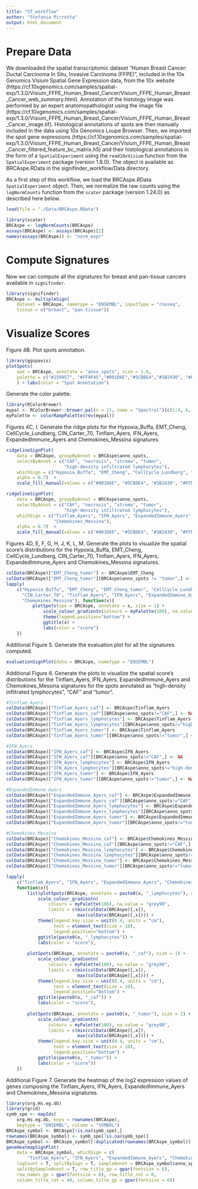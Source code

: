 ```yaml
---
title: "ST_workflow"
author: "Stefania Pirrotta"
output: html_document
---
```


# Prepare Data
We downloaded the spatial transcriptomic dataset “Human Breast Cancer: Ductal Carcinoma In Situ, Invasive Carcinoma (FFPE)”, included in the 10x Genomics Visium Spatial Gene Expression data, from the 10x website (https://cf.10xgenomics.com/samples/spatial-exp/1.3.0/Visium_FFPE_Human_Breast_Cancer/Visium_FFPE_Human_Breast_Cancer_web_summary.html).
Annotation of the histology image was performed by an expert anatomopathologist using the image file (https://cf.10xgenomics.com/samples/spatial-exp/1.3.0/Visium_FFPE_Human_Breast_Cancer/Visium_FFPE_Human_Breast_Cancer_image.tif). Histological annotations of spots are then manually included in the data using 10x Genomics Loupe Browser.
Then, we imported the spot gene expressions (https://cf.10xgenomics.com/samples/spatial-exp/1.3.0/Visium_FFPE_Human_Breast_Cancer/Visium_FFPE_Human_Breast_Cancer_filtered_feature_bc_matrix.h5) and their histological annotations in the form of a `SpatialExperiment` using the `read10xVisium` function from the `SpatialExperiment` package (version 1.8.0). The object is available as BRCAspe.RData in the signifinder_workflow/Data directory.

As a first step of this workflow, we load the BRCAspe.RData `SpatialExperiment` object. Then, we normalize the raw counts using the `logNormCounts` function from the `scater` package (version 1.24.0) as described here below.


```r
load(file = "./Data/BRCAspe.RData")

library(scater)
BRCAspe <- logNormCounts(BRCAspe)
assays(BRCAspe) <- assays(BRCAspe)[2]
names(assays(BRCAspe)) <- "norm_expr"
```

# Compute Signatures
Now we can compute all the signatures for breast and pan-tissue cancers available in `signifinder`.

```r
library(signifinder)
BRCAspe <- multipleSign(
    dataset = BRCAspe, nametype = "ENSEMBL", inputType = "rnaseq", 
    tissue = c("breast", "pan-tissue"))
```

# Visualize Scores
Figure 4B. Plot spots annotation.

```r
library(ggspavis)
plotSpots(
    spe = BRCAspe, annotate = "anno_spots", size = 1.6, 
    palette = c("#159957", "#FF9F45","#001D6E","#5CB8E4","#1B2430", "#FFD9C0", "#FD5D5D")
    ) + labs(color = "Spot Annotation")
```

Generate the color palette.

```r
library(RColorBrewer)
mypal <- RColorBrewer::brewer.pal(n = 11, name = "Spectral")[c(1:4, 6, 8:11)]
myPalette <- colorRampPalette(rev(mypal))
```

Figures 4C, I. Generate the ridge plots for the Hypoxia_Buffa, EMT_Cheng, CellCycle_Lundberg, CIN_Carter_70, Tinflam_Ayers, IFN_Ayers, ExpandedImmune_Ayers and Chemokines_Messina signatures.

```r
ridgelineSignPlot(
    data = BRCAspe, groupByAnnot = BRCAspe$anno_spots, 
    selectByAnnot = c("CAF", "necrosis", "stroma", "tumor",
                      "high-density infiltrated lymphocytes"),
    whichSign = c("Hypoxia_Buffa", "EMT_Cheng", "CellCycle_Lundberg", "CIN_Carter_70"), 
    alpha = 0.7)  + 
    scale_fill_manual(values = c("#001D6E", "#5CB8E4", "#1B2430", "#FFD9C0", "#FD5D5D"), name = "annot")

ridgelineSignPlot(
    data = BRCAspe, groupByAnnot = BRCAspe$anno_spots, 
    selectByAnnot = c("CAF", "necrosis", "stroma", "tumor",
                      "high-density infiltrated lymphocytes"),
    whichSign = c("Tinflam_Ayers", "IFN_Ayers", "ExpandedImmune_Ayers", 
                  "Chemokines_Messina"),
    alpha = 0.7)  + 
    scale_fill_manual(values = c("#001D6E", "#5CB8E4", "#1B2430", "#FFD9C0", "#FD5D5D"), name = "annot")
```

Figures 4D, E, F, G, H, J, K, L, M. Generate the plots to visualize the spatial score's distributions for the Hypoxia_Buffa, EMT_Cheng, CellCycle_Lundberg, CIN_Carter_70, Tinflam_Ayers, IFN_Ayers, ExpandedImmune_Ayers and Chemokines_Messina signatures.

```r
colData(BRCAspe)["EMT_Cheng_tumor"] <- BRCAspe$EMT_Cheng
colData(BRCAspe)["EMT_Cheng_tumor"][BRCAspe$anno_spots != "tumor",] <- NA
lapply(
    c("Hypoxia_Buffa", "EMT_Cheng", "EMT_Cheng_tumor", "CellCycle_Lundberg", 
      "CIN_Carter_70", "Tinflam_Ayers", "IFN_Ayers", "ExpandedImmune_Ayers", 
      "Chemokines_Messina"), function(x){
          plotSpots(spe = BRCAspe, annotate = x, size = 1) +
              scale_colour_gradientn(colours = myPalette(100), na.value = "grey90") +
              theme(legend.position="bottom") + 
              ggtitle(x) + 
              labs(color = "score")
    })
```

Additional Figure 5. Generate the evaluation plot for all the signatures computed.

```r
evaluationSignPlot(data = BRCAspe, nametype = "ENSEMBL")
```

Additional Figure 6. Generate the plots to visualize the spatial score's distributions for the Tinflam_Ayers, IFN_Ayers, ExpandedImmune_Ayers and Chemokines_Messina signatures for the spots annotated as “high-density infiltrated lymphocytes”, “CAF” and “tumor”.

```r
#Tinflam_Ayers
colData(BRCAspe)["Tinflam_Ayers_caf"] <- BRCAspe$Tinflam_Ayers
colData(BRCAspe)["Tinflam_Ayers_caf"][BRCAspe$anno_spots!="CAF",] <- NA
colData(BRCAspe)["Tinflam_Ayers_lymphocytes"] <- BRCAspe$Tinflam_Ayers
colData(BRCAspe)["Tinflam_Ayers_lymphocytes"][BRCAspe$anno_spots!="high-density infiltrated lymphocytes",] <- NA
colData(BRCAspe)["Tinflam_Ayers_tumor"] <- BRCAspe$Tinflam_Ayers
colData(BRCAspe)["Tinflam_Ayers_tumor"][BRCAspe$anno_spots!="tumor",] <- NA

#IFN_Ayers
colData(BRCAspe)["IFN_Ayers_caf"] <- BRCAspe$IFN_Ayers
colData(BRCAspe)["IFN_Ayers_caf"][BRCAspe$anno_spots!="CAF",] <- NA
colData(BRCAspe)["IFN_Ayers_lymphocytes"] <- BRCAspe$IFN_Ayers
colData(BRCAspe)["IFN_Ayers_lymphocytes"][BRCAspe$anno_spots!="high-density infiltrated lymphocytes",] <- NA
colData(BRCAspe)["IFN_Ayers_tumor"] <- BRCAspe$IFN_Ayers
colData(BRCAspe)["IFN_Ayers_tumor"][BRCAspe$anno_spots!="tumor",] <- NA

#ExpandedImmune_Ayers
colData(BRCAspe)["ExpandedImmune_Ayers_caf"] <- BRCAspe$ExpandedImmune_Ayers
colData(BRCAspe)["ExpandedImmune_Ayers_caf"][BRCAspe$anno_spots!="CAF",] <- NA
colData(BRCAspe)["ExpandedImmune_Ayers_lymphocytes"] <- BRCAspe$ExpandedImmune_Ayers
colData(BRCAspe)["ExpandedImmune_Ayers_lymphocytes"][BRCAspe$anno_spots!="high-density infiltrated lymphocytes",] <- NA
colData(BRCAspe)["ExpandedImmune_Ayers_tumor"] <- BRCAspe$ExpandedImmune_Ayers
colData(BRCAspe)["ExpandedImmune_Ayers_tumor"][BRCAspe$anno_spots!="tumor",] <- NA

#Chemokines_Messina
colData(BRCAspe)["Chemokines_Messina_caf"] <- BRCAspe$Chemokines_Messina
colData(BRCAspe)["Chemokines_Messina_caf"][BRCAspe$anno_spots!="CAF",] <- NA
colData(BRCAspe)["Chemokines_Messina_lymphocytes"] <- BRCAspe$Chemokines_Messina
colData(BRCAspe)["Chemokines_Messina_lymphocytes"][BRCAspe$anno_spots!="high-density infiltrated lymphocytes",] <- NA
colData(BRCAspe)["Chemokines_Messina_tumor"] <- BRCAspe$Chemokines_Messina
colData(BRCAspe)["Chemokines_Messina_tumor"][BRCAspe$anno_spots!="tumor",] <- NA

lapply(
    c("Tinflam_Ayers", "IFN_Ayers", "ExpandedImmune_Ayers", "Chemokines_Messina"),
    function(x){
        list(plotSpots(BRCAspe, annotate = paste0(x, "_lymphocytes"), size = 1) +
            scale_colour_gradientn(
                colours = myPalette(100), na.value = "grey90",
                limits = c(min(colData(BRCAspe)[,x]), 
                           max(colData(BRCAspe)[,x]))) +
            theme(legend.key.size = unit(0.4, units = "cm"),
                  text = element_text(size = 10), 
                  legend.position="bottom") + 
            ggtitle(paste0(x, "_lymphocytes")) + 
            labs(color = "score"), 
        
        plotSpots(BRCAspe, annotate = paste0(x, "_caf"), size = 1) +
            scale_colour_gradientn(
                colours = myPalette(100), na.value = "grey90",
                limits = c(min(colData(BRCAspe)[,x]), 
                           max(colData(BRCAspe)[,x]))) +
            theme(legend.key.size = unit(0.4, units = "cm"),
                  text = element_text(size = 10), 
                  legend.position="bottom") + 
            ggtitle(paste0(x, "_caf")) + 
            labs(color = "score"), 
        
        plotSpots(BRCAspe, annotate = paste0(x, "_tumor"), size = 1) +
            scale_colour_gradientn(
                colours = myPalette(100), na.value = "grey90",
                limits = c(min(colData(BRCAspe)[,x]), 
                           max(colData(BRCAspe)[,x]))) +
            theme(legend.key.size = unit(0.4, units = "cm"),
                  text = element_text(size = 10), 
                  legend.position="bottom") + 
            ggtitle(paste0(x, "_tumor")) + 
            labs(color = "score"))
    })
```

Additional Figure 7. Generate the heatmap of the log2 expression values of genes composing the Tinflam_Ayers, IFN_Ayers, ExpandedImmune_Ayers and Chemokines_Messina signatures.

```r
library(org.Hs.eg.db)
library(grid)
symb_spe <- mapIds(
    org.Hs.eg.db, keys = rownames(BRCAspe), 
    keytype = "ENSEMBL", column = "SYMBOL")
BRCAspe_symbol <- BRCAspe[!is.na(symb_spe),]
rownames(BRCAspe_symbol) <- symb_spe[!is.na(symb_spe)]
BRCAspe_symbol <- BRCAspe_symbol[!duplicated(rownames(BRCAspe_symbol)),]
geneHeatmapSignPlot(
    data = BRCAspe_symbol, whichSign = c(
        "Tinflam_Ayers", "IFN_Ayers", "ExpandedImmune_Ayers", "Chemokines_Messina"), 
    logCount = T, splitBySign = T, sampleAnnot = BRCAspe_symbol$anno_spots, 
    splitBySampleAnnot = T, row_title_gp = gpar(fontsize = 6), 
    row_names_gp = gpar(fontsize = 6), row_title_rot = 0,
    column_title_rot = 40, column_title_gp = gpar(fontsize = 6))
```

